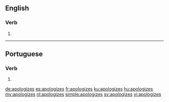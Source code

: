==English==

===Verb===
{{head|en}}

# {{en-third-person singular of|apologize}}

----
==Portuguese==

===Verb===
{{pt-verb-form}}
# {{pt-verb-form-of|apologizar}}
{{rfc-auto}}

[[de:apologizes]]
[[es:apologizes]]
[[fr:apologizes]]
[[ku:apologizes]]
[[hu:apologizes]]
[[my:apologizes]]
[[nl:apologizes]]
[[simple:apologizes]]
[[sv:apologizes]]
[[vi:apologizes]]